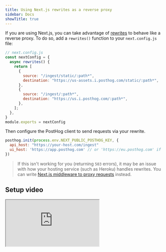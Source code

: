 ```yaml
---
title: Using Next.js rewrites as a reverse proxy
sidebar: Docs
showTitle: true
---
```



<RegionWarning />


If you are using Next.js, you can take advantage of [rewrites](https://nextjs.org/docs/api-reference/next.config.js/rewrites) to behave like a reverse proxy. To do so, add a `rewrites()` function to your `next.config.js` file: 

```js
// next.config.js
const nextConfig = {
  async rewrites() {
    return [
      {
        source: "/ingest/static/:path*",
        destination: "https://us-assets.i.posthog.com/static/:path*",
      },
      {
        source: "/ingest/:path*",
        destination: "https://us.i.posthog.com/:path*",
      },
    ];
  },
}
module.exports = nextConfig
```

Then configure the PostHog client to send requests via your rewrite.

```js
posthog.init(process.env.NEXT_PUBLIC_POSTHOG_KEY, {
  api_host: "https://your-host.com/ingest"
  ui_host: 'https://app.posthog.com' // or 'https://eu.posthog.com' if your PostHog is hosted in Europe
})
```

> If this isn't working for you (returning `503` errors), it may be an issue with how your hosting service (such as Heroku) handles rewrites. You can write [Next.js middleware to proxy requests](/docs/advanced/proxy/nextjs-middleware) instead.

## Setup video

<iframe
  src="https://www.youtube-nocookie.com/embed/MD-jI2moPV0"
  className="rounded shadow-xl"
/>